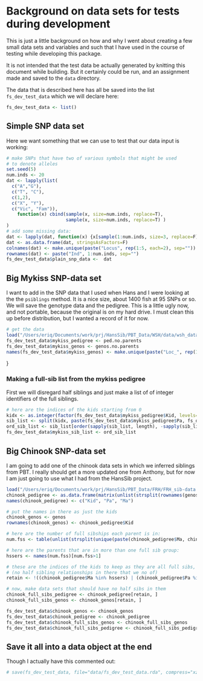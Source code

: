 
<!--
%\VignetteEngine{knitr::knitr}
%\VignetteIndexEntry{data for testing during development}
-->


Background on data sets for tests during development
========================================================

This is just a little background on how and why I went about creating a few
small data sets and variables and such that I have used in the course of 
testing while developing this package.

It is not intended that the test data be actually generated by knitting this
document while building.  But it certainly could be run, and an assignment made
and saved to the `data` directory.

The data that is described here has all be saved into the list `fs_dev_test_data` which 
we will declare here:
```r
fs_dev_test_data <- list()
```

## Simple SNP data set
Here we want something that we can use to test that our data input is working:
```r
# make SNPs that have two of various symbols that might be used
# to denote alleles
set.seed(5)
num.inds <- 20
dat <- lapply(list(
  c("A","G"), 
  c("T", "C"),
  c(1,2),
  c("X", "Y"),
  c("Vic", "Fam")),
    function(x) cbind(sample(x, size=num.inds, replace=T),
                      sample(x, size=num.inds, replace=T) )   
)
# add some missing data:
dat <- lapply(dat, function(x) {x[sample(1:num.inds, size=3, replace=F), ] <- NA; x})
dat <- as.data.frame(dat, stringsAsFactors=F)
colnames(dat) <- make.unique(paste("Locus", rep(1:5, each=2), sep=""))
rownames(dat) <- paste("Ind", 1:num.inds, sep="")
fs_dev_test_data$plain_snp_data <-  dat
```


## Big Mykiss SNP-data set
I want to add in the SNP data that I used when Hans and I were looking at the the `psiblings` method.  It is 
a nice size, about 1400 fish at 95 SNPs or so.  We will save the genotype data and the pedigree.  This is a little
ugly now, and not portable, because the original is on my hard drive.  I must clean this up before distribution,
but I wanted a record of it for now.
```r
# get the data
load("/Users/eriq/Documents/work/prj/HansSib/PBT_Data/WSH/data/wsh_data_for_sibship_analysis.Rda")
fs_dev_test_data$mykiss_pedigree <- ped.no.parents
fs_dev_test_data$mykiss_genos <- genos.no.parents
names(fs_dev_test_data$mykiss_genos) <- make.unique(paste("Loc_", rep(1:(ncol(genos.no.parents)/2), each=2), sep=""))
```
}

### Making a full-sib list from the mykiss pedigree
First we will disregard half siblings and just make a list of of integer identifiers of the full siblings.  
```r
# here are the indices of the kids starting from 0
kidx <- as.integer(factor(fs_dev_test_data$mykiss_pedigree$Kid, levels=as.character(fs_dev_test_data$mykiss_pedigree$Kid))) - 1
sib_list <- split(kidx, paste(fs_dev_test_data$mykiss_pedigree$Pa, fs_dev_test_data$mykiss_pedigree$Ma, sep="--"))
ord_sib_list <- sib_list[order(sapply(sib_list, length), -sapply(sib_list, function(x) x[1]), decreasing=T)]
fs_dev_test_data$mykiss_sib_list <- ord_sib_list
```


## Big Chinook SNP-data set
I am going to add one of the chinook data sets in which we inferred siblings from PBT.  I really should get a more updated one from
Anthony, but for now I am just going to use what I had from the HansSib project.
```r
load("/Users/eriq/Documents/work/prj/HansSib/PBT_Data/FRH/FRH_sib-data.Rda")
chinook_pedigree <- as.data.frame(matrix(unlist(strsplit(rownames(genos), split = "--")), byrow=T, ncol=3), stringsAsFactors = F)
names(chinook_pedigree) <- c("Kid", "Pa", "Ma")

# put the names in there as just the kids
chinook_genos <- genos
rownames(chinook_genos) <- chinook_pedigree$Kid

# here are the number of full sibships each parent is in:
num.fss <- table(unlist(strsplit(unique(paste(chinook_pedigree$Ma, chinook_pedigree$Pa, sep="--")), "--")))

# here are the parents that are in more than one full sib group:
hssers <- names(num.fss)[num.fss>1] 

# these are the indices of the kids to keep as they are all full sibs,
# (no half sibling relationships in there that we no of)
retain <- !((chinook_pedigree$Ma %in% hssers) | (chinook_pedigree$Pa %in% hssers) )

# now, make data sets that should have no half sibs in them
chinook_full_sibs_pedigree <- chinook_pedigree[retain, ]
chinook_full_sibs_genos <- chinook_genos[retain, ]

fs_dev_test_data$chinook_genos <- chinook_genos
fs_dev_test_data$chinook_pedigree <- chinook_pedigree
fs_dev_test_data$chinook_full_sibs_genos <- chinook_full_sibs_genos
fs_dev_test_data$chinook_full_sibs_pedigree <- chinook_full_sibs_pedigree
```

## Save it all into a data object at the end
Though I actually have this commented out:
```r
# save(fs_dev_test_data, file="data/fs_dev_test_data.rda", compress="xz")
```